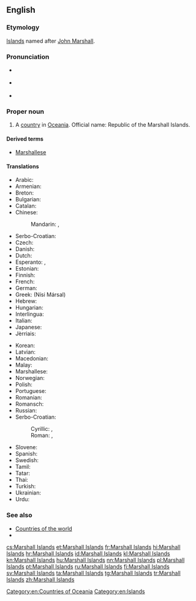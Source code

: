 ==English==

===Etymology===
[[Island]]s named after [[w:John Marshall (British captain)|John Marshall]].

===Pronunciation===
* {{a|UK}} {{IPA|/ˈmɑː.ʃəl ˈai.ləndz/}}
* {{a|US}} {{IPA|/ˈmɑɹ.ʃəl ˈai.ləndz/}}
* {{audio|en-us-Marshall Islands.ogg|Audio (US)}}

===Proper noun===
{{en-proper noun|head=[[Marshall]] [[island|Islands]]}}

# A [[country]] in [[Oceania]]. Official name: Republic of the Marshall Islands.

====Derived terms====
* [[Marshallese]]

====Translations====
{{rfc-tsort|duplicate language: Serbo-Croatian}}
{{trans-top|Republic of the Marshall Islands}}
* Arabic: {{t|ar|جزر مارشال|f-p|tr=juzur marshal}}
* Armenian: {{t|hy|Մարշալյան Կղզիներ|tr=Marshalyan Kghziner|sc=Armn}}
* Breton: {{t|br|Inizi Marshall}}
* Bulgarian: {{t|bg|Маршалови острови|tr=Maršalovi ostrovi|sc=Cyrl}}
* Catalan: {{t+|ca|illes Marshall|f-p}}
* Chinese:
*: Mandarin: {{t|cmn|馬紹爾群島|sc=Hani}}, {{t|cmn|马绍尔群岛|tr=Mǎshào'ěr qúndǎo|sc=Hani}}
* Serbo-Croatian: {{t|sh|Maršalovi Otoci}}
* Czech: {{t+|cs|Marshallovy ostrovy|m-p}}
* Danish: {{t+|da|Marshalløerne}}
* Dutch: {{t+|nl|Marshalleilanden}}
* Esperanto: {{t|eo|Marŝala Insularo}}, {{t|eo|Marŝaloj}}
* Estonian: {{t|et|Marshalli Saared}}
* Finnish: {{t+|fi|Marshallinsaaret}}
* French: {{t+|fr|îles Marshall|f-p}}
* German: {{t+|de|Marshallinseln}}
* Greek: {{t+|el|Νήσοι Μάρσαλ|m-p}} (Nísi Mársal)
* Hebrew: {{t|he|איי מרשל|tr=Iyey Marshal|sc=Hebr}}
* Hungarian: {{t|hu|Marsall-szigetek}}
* Interlingua: {{t|ia|Insulas Marshall}}
* Italian: {{t|it|Isole Marshall|f-p}}
* Japanese: {{t|ja|マーシャル諸島|tr=Māsharu shotō}}
* Jèrriais: {{t|roa-jer|Îles Marshall|f-p}}
{{trans-mid}}
* Korean: {{t+|ko|마셜 제도|tr=Masyeol jedo}}
* Latvian: {{t|lv|Maršalo salos}}
* Macedonian: {{t|mk|Маршалови Острови|m-p|tr=Maršálovi Óstrovi}}
* Malay: {{t|ms|Kepulauan Marshall}}
* Marshallese: {{t|mh|Aelōn̄ in M̧ajeļ}}
* Norwegian: {{t|no|Marshalløyene}}
* Polish: {{t+|pl|Wyspy Marshalla}}
* Portuguese: {{t+|pt|Ilhas Marshall}}
* Romanian: {{t|ro|Insulele Marshall}}
* Romansch: {{t|rm|Inslas da Marshall|f-p}}
* Russian: {{t|ru|Маршалловы острова|m-p|tr=Máršallovy ostrová}}
* Serbo-Croatian:
*: Cyrillic: {{t|sh|Маршалова Острва|n-p}}, {{t|sh|Маршалска острва}}
*: Roman: {{t|sh|Maršalova Ostrva|n-p}}, {{t|sh|Maršalska ostrva}}
* Slovene: {{t|sl|Marshallovi otoki}}
* Spanish: {{t+|es|Islas Marshall|f-p}}
* Swedish: {{t+|sv|Marshallöarna}}
* Tamil: {{t|ta|மார்ஷல் தீவுகள்|tr=mārṣal tīvukaḷ|sc=Taml}}
* Tatar: {{t|tt|Marshall Utırawları|sc=Cyrl}}
* Thai: {{t|th|หมู่เกาะมาร์แชล|tr=muko machaen|sc=Thai}}
* Turkish: {{t+|tr|Marshall Adaları}}
* Ukrainian: {{t|uk|Маршалові острови|tr=Maršalovi ostrovy|sc=Cyrl}}
* Urdu: {{t|ur|مارشل آئلینڈ|tr=māršl ā’lynḍ|sc=ur-Arab}}
{{trans-bottom}}

===See also===
* [[Appendix:Countries of the world|Countries of the world]]
* {{pedia}}

[[Category:en:Countries of Oceania]]
[[Category:en:Islands]]

[[cs:Marshall Islands]]
[[et:Marshall Islands]]
[[fr:Marshall Islands]]
[[hi:Marshall Islands]]
[[hr:Marshall Islands]]
[[id:Marshall Islands]]
[[kl:Marshall Islands]]
[[kn:Marshall Islands]]
[[hu:Marshall Islands]]
[[nn:Marshall Islands]]
[[pl:Marshall Islands]]
[[pt:Marshall Islands]]
[[ru:Marshall Islands]]
[[fi:Marshall Islands]]
[[sv:Marshall Islands]]
[[ta:Marshall Islands]]
[[tg:Marshall Islands]]
[[tr:Marshall Islands]]
[[zh:Marshall Islands]]
